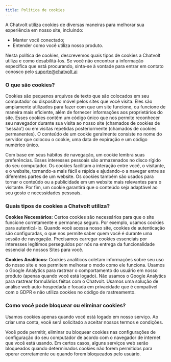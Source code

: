 ```yaml
---
title: Política de cookies
---
```


A Chatvolt utiliza cookies de diversas maneiras para melhorar sua experiência em nosso site, incluindo:

- Manter você conectado;
- Entender como você utiliza nosso produto.

Nesta política de cookies, descrevemos quais tipos de cookies a Chatvolt utiliza e como desabilitá-los. Se você não encontrar a informação específica que está procurando, sinta-se à vontade para entrar em contato conosco pelo suporte@chatvolt.ai

### **O que são cookies?**
Cookies são pequenos arquivos de texto que são colocados em seu computador ou dispositivo móvel pelos sites que você visita. Eles são amplamente utilizados para fazer com que um site funcione, ou funcione de maneira mais eficiente, além de fornecer informações aos proprietários do site. Esses cookies contêm um código único que nos permite reconhecer seu navegador durante sua visita ao nosso site (chamados de cookies de ‘sessão’) ou em visitas repetidas posteriormente (chamados de cookies permanentes). O conteúdo de um cookie geralmente consiste no nome do servidor que colocou o cookie, uma data de expiração e um código numérico único.

Com base em seus hábitos de navegação, um cookie lembra suas preferências. Esses interesses pessoais são armazenados no disco rígido do seu computador. Os cookies facilitam a interação entre você, o visitante, e o website, tornando-a mais fácil e rápida e ajudando-o a navegar entre as diferentes partes de um website. Os cookies também são usados para tornar o conteúdo ou a publicidade em um website mais relevantes para o visitante. Por fim, um cookie garantirá que o conteúdo seja adaptável ao seu gosto e necessidades pessoais.

### **Quais tipos de cookies a Chatvolt utiliza?**
**Cookies Necessários:** Certos cookies são necessários para que o site funcione corretamente e permaneça seguro. Por exemplo, usamos cookies para autenticá-lo. Quando você acessa nosso site, cookies de autenticação são configuradas, o que nos permite saber quem você é durante uma sessão de navegação. Precisamos carregar cookies essenciais por interesses legítimos perseguidos por nós na entrega da funcionalidade essencial de nossos Sites para você.

**Cookies Analíticos:** Cookies analíticos coletam informações sobre seu uso do nosso site e nos permitem melhorar o modo como ele funciona. Usamos o Google Analytics para rastrear o comportamento do usuário em nosso produto (apenas quando você está logado). Não usamos o Google Analytics para rastrear formulários feitos com o Chatvolt. Usamos uma solução de análise web auto-hospedada e focada em privacidade que é compatível com o GDPR e não utiliza cookies no código de rastreamento.

### **Como você pode bloquear ou eliminar cookies?**
Usamos cookies apenas quando você está logado em nosso serviço. Ao criar uma conta, você será solicitado a aceitar nossos termos e condições.

Você pode permitir, eliminar ou bloquear cookies nas configurações de configuração do seu computador de acordo com o navegador de internet que você está usando. Em certos casos, alguns serviços web serão bloqueados quando determinados cookies não forem permitidos para operar corretamente ou quando forem bloqueados pelo usuário.
